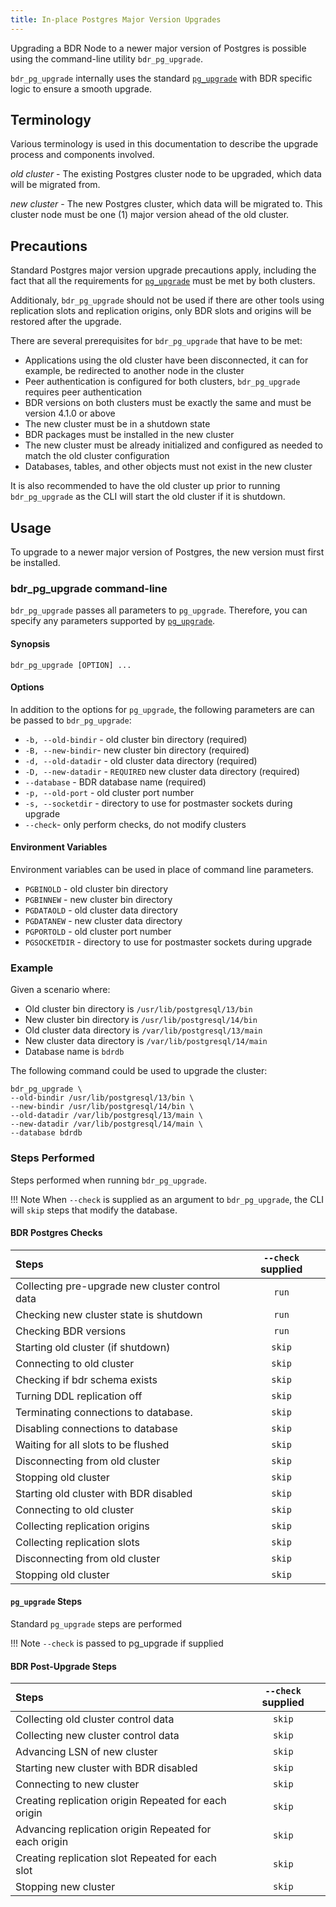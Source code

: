 ```yaml
---
title: In-place Postgres Major Version Upgrades
---
```


Upgrading a BDR Node to a newer major version of Postgres is possible using the
command-line utility `bdr_pg_upgrade`.

`bdr_pg_upgrade` internally uses the standard [`pg_upgrade`](https://www.postgresql.org/docs/current/pgupgrade.html)
with BDR specific logic to ensure a smooth upgrade.

## Terminology

Various terminology is used in this documentation to describe the upgrade process and components involved.

*old cluster* - The existing Postgres cluster node to be upgraded, which data will be migrated from.

*new cluster* - The new Postgres cluster, which data will be migrated to. This cluster node must be one (1) major version ahead of the old cluster.

## Precautions

Standard Postgres major version upgrade precautions apply, including the fact
that all the requirements for [`pg_upgrade`](https://www.postgresql.org/docs/current/pgupgrade.html#id-1.9.5.12.7)
must be met by both clusters.

Additionaly, `bdr_pg_upgrade` should not be used if there are other tools using
replication slots and replication origins, only BDR slots and origins will be
restored after the upgrade.

There are several prerequisites for `bdr_pg_upgrade` that have to be met:

-   Applications using the old cluster have been disconnected, it can for example,
    be redirected to another node in the cluster
-   Peer authentication is configured for both clusters, `bdr_pg_upgrade`
    requires peer authentication
-   BDR versions on both clusters must be exactly the same and must be version
    4.1.0 or above
-   The new cluster must be in a shutdown state
-   BDR packages must be installed in the new cluster
-   The new cluster must be already initialized and configured as needed to
    match the old cluster configuration
-   Databases, tables, and other objects must not exist in the new cluster

It is also recommended to have the old cluster up prior to running `bdr_pg_upgrade`
as the CLI will start the old cluster if it is shutdown.

## Usage

To upgrade to a newer major version of Postgres, the new version must first
be installed.

### bdr_pg_upgrade command-line

`bdr_pg_upgrade` passes all parameters to `pg_upgrade`. Therefore, you can
specify any parameters supported by [`pg_upgrade`](https://www.postgresql.org/docs/current/pgupgrade.html#id-1.9.5.12.6).

#### Synopsis

```shell
bdr_pg_upgrade [OPTION] ...
```

#### Options

In addition to the options for `pg_upgrade`, the following parameters are
can be passed to `bdr_pg_upgrade`:

-   `-b, --old-bindir` - old cluster bin directory (required)
-   `-B, --new-bindir`- new cluster bin directory (required)
-   `-d, --old-datadir` - old cluster data directory (required)
-   `-D, --new-datadir` - `REQUIRED` new cluster data directory (required)
-   `--database` - BDR database name (required)
-   `-p, --old-port` - old cluster port number
-   `-s, --socketdir` - directory to use for postmaster sockets during upgrade
-   `--check`- only perform checks, do not modify clusters


#### Environment Variables

Environment variables can be used in place of command line parameters.

-   `PGBINOLD` - old cluster bin directory
-   `PGBINNEW` - new cluster bin directory
-   `PGDATAOLD` - old cluster data directory
-   `PGDATANEW` - new cluster data directory
-   `PGPORTOLD` - old cluster port number
-   `PGSOCKETDIR` - directory to use for postmaster sockets during upgrade


### Example

Given a scenario where:

-   Old cluster bin directory is `/usr/lib/postgresql/13/bin`
-   New cluster bin directory is `/usr/lib/postgresql/14/bin`
-   Old cluster data directory is `/var/lib/postgresql/13/main`
-   New cluster data directory is `/var/lib/postgresql/14/main`
-   Database name is `bdrdb`


The following command could be used to upgrade the cluster:

```
bdr_pg_upgrade \
--old-bindir /usr/lib/postgresql/13/bin \
--new-bindir /usr/lib/postgresql/14/bin \
--old-datadir /var/lib/postgresql/13/main \
--new-datadir /var/lib/postgresql/14/main \
--database bdrdb
```

### Steps Performed

Steps performed when running `bdr_pg_upgrade`.

!!! Note
    When `--check` is supplied as an argument to `bdr_pg_upgrade`, the CLI
    will `skip` steps that modify the database.

#### BDR Postgres Checks

| Steps                                           | `--check` supplied |
| :-----------------------------------------------|:------------------:|
| Collecting pre-upgrade new cluster control data | `run`              |
| Checking new cluster state is shutdown          | `run`              |
| Checking BDR versions                           | `run`              |
| Starting old cluster (if shutdown)              | `skip`             |
| Connecting to old cluster                       | `skip`             |
| Checking if bdr schema exists                   | `skip`             |
| Turning DDL replication off                     | `skip`             |
| Terminating connections to database.            | `skip`             |
| Disabling connections to database               | `skip`             |
| Waiting for all slots to be flushed             | `skip`             |
| Disconnecting from old cluster                  | `skip`             |
| Stopping old cluster                            | `skip`             |
| Starting old cluster with BDR disabled          | `skip`             |
| Connecting to old cluster                       | `skip`             |
| Collecting replication origins                  | `skip`             |
| Collecting replication slots                    | `skip`             |
| Disconnecting from old cluster                  | `skip`             |
| Stopping old cluster                            | `skip`             |

#### `pg_upgrade` Steps

Standard `pg_upgrade` steps are performed

!!! Note
    `--check` is passed to pg_upgrade if supplied

#### BDR Post-Upgrade Steps

| Steps                                           | `--check` supplied |
| :-----------------------------------------------|:------------------:|
| Collecting old cluster control data             | `skip`             |
| Collecting new cluster control data             | `skip`             |
| Advancing LSN of new cluster                    | `skip`             |
| Starting new cluster with BDR disabled          | `skip`             |
| Connecting to new cluster                       | `skip`             |
| Creating replication origin Repeated for each origin  | `skip`       |
| Advancing replication origin Repeated for each origin | `skip`       |
| Creating replication slot Repeated for each slot      | `skip`       |
| Stopping new cluster                            | `skip`             |
